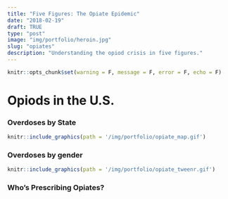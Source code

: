 ```yaml
---
title: "Five Figures: The Opiate Epidemic"
date: "2018-02-19"
draft: TRUE
type: "post"
image: "img/portfolio/heroin.jpg"
slug: "opiates"
description: "Understanding the opiod crisis in five figures."
---
```


```r
knitr::opts_chunk$set(warning = F, message = F, error = F, echo = F)
```

# Opiods in the U.S.

### Overdoses by State

```r
knitr::include_graphics(path = '/img/portfolio/opiate_map.gif')
```

### Overdoses by gender

```r
knitr::include_graphics(path = '/img/portfolio/opiate_tweenr.gif')
```


### Who's Prescribing Opiates?